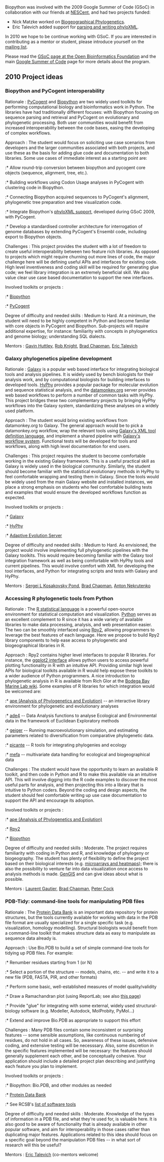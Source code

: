 Biopython was involved with the 2009 Google Summer of Code (GSoC) in collaboration with our friends at [https://www.nescent.org/wg_phyloinformatics/Main_Page NESCent], and had two projects funded:

* Nick Matzke worked on [https://www.nescent.org/wg_phyloinformatics/Phyloinformatics_Summer_of_Code_2009#Biogeographical_Phylogenetics_for_BioPython Biogeographical Phylogenetics].
* Eric Talevich added support for [https://www.nescent.org/wg_phyloinformatics/Phyloinformatics_Summer_of_Code_2009#Biopython_support_for_parsing_and_writing_phyloXML parsing and writing phyloXML].

In 2010 we hope to be continue working with GSoC. If you are interested in contributing as a mentor or student, please introduce yourself on the [http://biopython.org/wiki/Mailing_lists mailing list].

Please read the [http://www.open-bio.org/wiki/Google_Summer_of_Code GSoC page at the Open Bioinformatics Foundation] and the main [http://code.google.com/soc Google Summer of Code] page for more details about the program. 

== 2010 Project ideas ==

=== Biopython and PyCogent interoperability ===

; Rationale : [http://pycogent.sourceforge.net/ PyCogent] and [http://biopython.org/wiki/Main_Page Biopython] are two widely used toolkits for performing computational biology and bioinformatics work in Python. The libraries have had traditionally different focuses: with Biopython focusing on sequence parsing and retrieval and PyCogent on evolutionary and phylogenetic processing. Both user communities would benefit from increased interoperability between the code bases, easing the developing of complex workflows.

; Approach : The student would focus on soliciting use case scenarios from developers and the larger communities associated with both projects, and use these as the basis for adding glue code and documentation to both libraries. Some use cases of immediate interest as a starting point are:

:* Allow round-trip conversion between biopython and pycogent core objects (sequence, alignment, tree, etc.).
:* Building workflows using Codon Usage analyses in PyCogent with clustering code in Biopython.
:* Connecting Biopython acquired sequences to PyCogent's alignment, phylogenetic tree preparation and tree visualization code.
:* Integrate Biopython's [http://biopython.org/wiki/Phylo phyloXML support], developed during GSoC 2009, with PyCogent.
:* Develop a standardised controller architecture for interrogation of genome databases by extending PyCogent's Ensembl code, including export to Biopython objects.

; Challenges : This project provides the student with a lot of freedom to create useful interoperability between two feature rich libraries. As opposed to projects which might require churning out more lines of code, the major challenge here will be defining useful APIs and interfaces for existing code. High level inventiveness and coding skill will be required for generating glue code; we feel library integration is an extremely beneficial skill. We also value clear use case based documentation to support the new interfaces.

; Involved toolkits or projects :

:* [http://biopython.org/wiki/Main_Page Biopython]
:* [http://pycogent.sourceforge.net/ PyCogent]

; Degree of difficulty and needed skills : Medium to Hard. At a minimum, the student will need to be highly competent in Python and become familiar with core objects in PyCogent and Biopython. Sub-projects will require additional expertise, for instance: familiarity with concepts in phylogenetics and genome biology; understanding SQL dialects.

; Mentors : [http://jcsmr.anu.edu.au/org/dmb/compgen/ Gavin Huttley], [http://chem.colorado.edu/index.php?option=com_content&view=article&id=263:rob-knight Rob Knight], [http://bcbio.wordpress.com Brad Chapman], [[User:EricTalevich|Eric Talevich]]

=== Galaxy phylogenetics pipeline development ===

; Rationale : [http://main.g2.bx.psu.edu/ Galaxy] is a popular web based interface for integrating biological tools and analysis pipelines. It is widely used by bench biologists for their analysis work, and by computational biologists for building interfaces to developed tools. [http://hyphy.org HyPhy] provides a popular package for molecular evolution and sequence statistical analysis, and the [http://www.datamonkey.org/ datamonkey.org] server provides web based workflows to perform a number of common tasks with HyPhy. This project bridges these two complementary projects by bringing HyPhy workflows into the Galaxy system, standardizing these analyses on a widely used platform.

; Approach : The student would bring existing workflows from datamonkey.org to Galaxy. The general approach would be to pick a datamonkey.org workflow, wrap the relevant tools using [http://bitbucket.org/galaxy/galaxy-central/wiki/AddToolTutorial Galaxy's XML tool definition language], and implement a shared pipeline with [http://screencast.g2.bx.psu.edu/galaxy/flash/WorkflowFromHistory.html Galaxy's workflow system]. Functional tests will be developed for tools and workflows, along with high level documentation for end users.

; Challenges : This project requires the student to become comfortable working in the existing Galaxy framework. This is a useful practical skill as Galaxy is widely used in the biological community. Similarly, the student should become familiar with the statistical evolutionary methods in HyPhy to feel comfortable wrapping and testing them in Galaxy. Since the tools would be widely used from the main Galaxy website and installed instances, we place a strong emphasis on students who feel comfortable building tests and examples that would ensure the developed workflows function as expected.

; Involved toolkits or projects : 

:* [http://bitbucket.org/galaxy/galaxy-central/wiki/Home Galaxy]
:* [http://hyphy.org HyPhy]
:* [http://www.datamonkey.org Adaptive Evolution Server]

; Degree of difficulty and needed skills : Medium to Hard. As envisioned, the project would involve implementing full phylogenetic pipelines with the Galaxy toolkits. This would require becoming familiar with the Galaxy tool integration framework as well as being comfortable with HyPhy tools and current pipelines. This would involve comfort with XML for developing the tool interfaces, and Python for integrating scripts and tests with Galaxy and HyPhy.

; Mentors : [http://www.hyphy.org/sergei/ Sergei L Kosakovsky Pond], [http://bcbio.wordpress.com Brad Chapman], [http://www.bx.psu.edu/~anton/ Anton Nekrutenko]

=== Accessing R phylogenetic tools from Python ===

; Rationale : The [http://www.r-project.org/ R statistical language] is a powerful open-source environment for statistical computation and visualization. [http://www.python.org/ Python] serves as an excellent complement to R since it has a wide variety of available libraries to make data processing, analysis, and web presentation easier. The two can be smoothly interfaced using [http://bitbucket.org/lgautier/rpy2/ Rpy2], allowing programmers to leverage the best features of each language. Here we propose to build Rpy2 library components to help ease access to phylogenetic and biogeographical libraries in R.

; Approach : Rpy2 contains higher level interfaces to popular R libraries. For instance, the [http://rpy.sourceforge.net/rpy2/doc-2.1/html/graphics.html#package-ggplot2 ggplot2 interface] allows python users to access powerful plotting functionality in R with an intuitive API. Providing similar high level APIs for biological toolkits available in R would help expose these toolkits to a wider audience of Python programmers. A nice introduction to phylogenetic analysis in R is available from Rich Glor at the [http://bodegaphylo.wikispot.org/Phylogenetics_and_Comparative_Methods_in_R Bodega Bay Marine Lab wiki]. Some examples of R libraries for which integration would be welcomed are:

:* [http://ape.mpl.ird.fr/ ape (Analysis of Phylogenetics and Evolution)] -- an interactive library environment for phylogenetic and evolutionary analyses
:* [http://pbil.univ-lyon1.fr/ADE-4/home.php?lang=eng ade4] -- Data Analysis functions to analyse Ecological and Environmental data in the framework of Euclidean Exploratory methods
:* [http://cran.r-project.org/web/packages/geiger/index.html geiger] -- Running macroevolutionary simulation, and estimating parameters related to diversification from comparative phylogenetic data.
:* [http://picante.r-forge.r-project.org/ picante] -- R tools for integrating phylogenies and ecology
:* [http://mefa.r-forge.r-project.org/ mefa] -- multivariate data handling for ecological and biogeographical data

; Challenges : The student would have the opportunity to learn an available R toolkit, and then code in Python and R to make this available via an intuitive API. This will involve digging into the R code examples to discover the most useful parts for analysis, and then projecting this into a library that is intuitive to Python coders. Beyond the coding and design aspects, the student should feel comfortable writing up use case documentation to support the API and encourage its adoption.

; Involved toolkits or projects :

:* [http://ape.mpl.ird.fr/ ape (Analysis of Phylogenetics and Evolution)]
:* [http://bitbucket.org/lgautier/rpy2/ Rpy2]
:* [http://biopython.org/wiki/Main_Page Biopython]

; Degree of difficulty and needed skills : Moderate. The project requires familiarity with coding in Python and R, and knowledge of phylogeny or biogeography. The student has plenty of flexibility to define the project based on their biological interests (e.g. [http://www.warwick.ac.uk/go/peter_cock/python/heatmap/ microarrays and heatmaps]); there is also the possibility to venture far into data visualization once access to analysis methods is made. [http://kiwi.cs.dal.ca/GenGIS/Main_Page GenGIS] and can give ideas about what is possible.

; Mentors : [http://dk.linkedin.com/pub/laurent-gautier/8/81/869 Laurent Gautier], [http://bcbio.wordpress.com Brad Chapman], [http://www.scri.ac.uk/staff/petercock Peter Cock]


=== PDB-Tidy: command-line tools for manipulating PDB files ===

; Rationale : The [http://www.rcsb.org/pdb/home/home.do Protein Data Bank] is an important data repository for protein structures, but the tools currently available for working with data in the PDB file format are usually specialized for a single specific task (e.g. visualization, homology modelling). Structural biologists would benefit from a command-line toolkit that makes structure data as easy to manipulate as sequence data already is.

; Approach : Use Bio.PDB to build a set of simple command-line tools for tidying up PDB files. For example:

:* Renumber residues starting from 1 (or N)
:* Select a portion of the structure -- models, chains, etc. -- and write it to a new file (PDB, FASTA, PIR, and other formats)
:* Perform some basic, well-established measures of model quality/validity
:* Draw a Ramachandran plot (using ReportLab; see also [http://www.warwick.ac.uk/go/peter_cock/python/ramachandran/ this page])
:* Provide "glue" for integrating with some external, widely used structural-biology software (e.g. Modeller, Autodock, MolProbity, PyMol...)
:* Extend and improve Bio.PDB as appropriate to support this effort

; Challenges : Many PDB files contain some inconsistent or surprising features -- some sensible assumptions, like continuous numbering of residues, do not hold in all cases. So, awareness of these issues, defensive coding, and extensive testing will be necesssary. Also, some discretion in the specific features implemented will be necessary: the features should generally supplement each other, and be conceptually cohesive. Your application should include a detailed project plan describing and justifying each feature you plan to implement.

; Involved toolkits or projects :

:* Biopython: Bio.PDB, and other modules as needed
:* [http://www.rcsb.org/pdb/home/home.do Protein Data Bank]
:* See RCSB's [http://sw-tools.pdb.org/ list of software tools]

; Degree of difficulty and needed skills : Moderate. Knowledge of the types of information in a PDB file, and what they're used for, is valuable here. It is also good to be aware of functionality that is already available in other popular software, and aim for interoperability in those cases rather than duplicating major features. Applications related to this idea should focus on a specific goal beyond the manipulation PDB files -- in what sort of research will this be useful?

; Mentors : [[User:EricTalevich|Eric Talevich]] (co-mentors welcome)